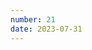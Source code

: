 ```yaml
---
number: 21
date: 2023-07-31
---
```



<Title title={`Issue ${frontmatter.number}`} date={frontmatter.date} />

<NewsletterSponsorSlot
  title="Put your mobile releases on autopilot."
  promotionLink="https://get.runway.team/get-started?utm_campaign%3DiOS%20CI%20Newsletter%26utm_medium%3Dweb%26utm_source%3DiOS%20CI%20Newsletter%20Issue%2020%26utm_content%3Djuly_31_23"
/>

Hey everyone! 👋 Welcome to the **twenty-first** **issue** of the iOS CI Newsletter. Hope you've had a great couple of weeks!

By the time this issue goes out, I will officially be on holiday in Spain visiting family. I will be here for about a week recharging my batteries and getting ready for a busy second half of the year.

I have three very exciting talks coming up in the UK in September, October and December that I am looking forward to and a bunch of new projects I can't wait to share with you 😬.

If you're going to be around the UK and want to catch up, you can see the list of events I will be speaking at on my [website](https://www.polpiella.dev/speaking?utm_campaign%3DiOS%20CI%20Newsletter%26utm_medium%3Dweb%26utm_source%3DiOS%20CI%20Newsletter%20Issue%2020%26utm_content%3Djuly_31_23).

## [📦 Committing SPM dependencies to source control](https://betterprogramming.pub/how-to-use-swift-package-manager-saving-gigabytes-of-network-traffic-and-disk-space-998bd148ad56?utm_campaign%3DiOS%20CI%20Newsletter%26utm_medium%3Dweb%26utm_source%3DiOS%20CI%20Newsletter%20Issue%2020%26utm_content%3Djuly_31_23)

I thoroughly enjoyed reading this article from [Geor Kasapidi](https://twitter.com/mood_tuna) on how to commit Swift Package Manager dependencies to source control. This is a problem we tried to solve at the BBC when we started using SPM alongside CocoaPods and, similarly to what we already did with pods, we wanted to ensure reproducible builds and mitigate any security risks on CI.

I wrote [an article on the solution we came up with at the time](https://www.polpiella.dev/safely-pinning-spm-depedencies-to-exact-versions?utm_campaign%3DiOS%20CI%20Newsletter%26utm_medium%3Dweb%26utm_source%3DiOS%20CI%20Newsletter%20Issue%2020%26utm_content%3Djuly_31_23) but we will revisit our approach with what [Geor](https://twitter.com/mood_tuna) has shared! 🎉

## [💨 Tuist + CodeMagic: Optimising iOS app builds](https://blog.codemagic.io/ios-app-caching-using-tuist-and-codemagic?utm_campaign%3DiOS%20CI%20Newsletter%26utm_medium%3Dweb%26utm_source%3DiOS%20CI%20Newsletter%20Issue%2020%26utm_content%3Djuly_31_23)

If you're using [Tuist](https://tuist.io) and [CodeMagic](https://codemagic.io) to build your iOS apps, you should check out this article by Himesh Panchal on how to reduce your build times by making use of CI caching 🎉.

## [🔨 Bitrise 🤝 Xcode 15](https://blog-proxy.bitrise.io/post/xcode-15-is-coming-test-on-edge-before-september?utm_campaign%3DiOS%20CI%20Newsletter%26utm_medium%3Dweb%26utm_source%3DiOS%20CI%20Newsletter%20Issue%2020%26utm_content%3Djuly_31_23)

[Bitrise](https://twitter.com/bitrise) have recently urged all users not on private or dedicated plans to start testing their builds for Xcode 15 on the Edge stacks to ensure no disruption occurs in September when Xcode 15 is released.

If you are a [Bitrise](https://twitter.com/bitrise) user, make sure you check out this article and start testing your builds on the Edge stacks!

## [🧰 How to create a binary framework from a Swift Package](https://blog.eidinger.info/why-is-it-so-damn-difficult-to-create-a-binary-framework-for-your-swift-package?utm_campaign%3DiOS%20CI%20Newsletter%26utm_medium%3Dweb%26utm_source%3DiOS%20CI%20Newsletter%20Issue%2020%26utm_content%3Djuly_31_23)

I wish this article by the awesome [Marco Eidinger](https://twitter.com/MarcoEidinger) had been around when I first tried to precompile a Swift Package into a binary, it would have saved me a lot of time and headaches!

Precompiling Swift Packages into binaries is a great way to speed up your CI builds as you can avoid having to build the package from source every time but it can truly be a pain to set up. This article guides you through everything you need to know and points you to some very useful resources and open-source projects.

## [🔐 How to pass environment variables to Xcode from the CI](https://testableapple.com/xctest-credentials-management?utm_campaign%3DiOS%20CI%20Newsletter%26utm_medium%3Dweb%26utm_source%3DiOS%20CI%20Newsletter%20Issue%2020%26utm_content%3Djuly_31_23)

In this article, [Alexey Alter-Pesotskiy](https://twitter.com/testableapple) shares how you can remove secrets from your code by using `.xcconfig` files, CI secrets and environment variables.

I also use `.xcconfig` files to remove secrets from code and repositories both for personal and work projects but you must know this approach is not completely secure. As [Matt (NSHipster)](https://twitter.com/mattt) explains in [this amazing article about secrets](https://nshipster.com/secrets?utm_campaign%3DiOS%20CI%20Newsletter%26utm_medium%3Dweb%26utm_source%3DiOS%20CI%20Newsletter%20Issue%2020%26utm_content%3Djuly_31_23), the only way to truly keep secrets safe is to not have them in the client in the first place.

## [📉 How Qonto dramatically improved their test build times](https://medium.com/qonto-way/unleashing-the-power-of-efficiency-dramatic-reduction-in-test-build-times-69e218baaeb?utm_campaign%3DiOS%20CI%20Newsletter%26utm_medium%3Dweb%26utm_source%3DiOS%20CI%20Newsletter%20Issue%2020%26utm_content%3Djuly_31_23)

In this article, [Ruslan Alikhamov](https://twitter.com/r_alikhamov) shares how the team at [Qonto](https://qonto.com/en?utm_campaign%3DiOS%20CI%20Newsletter%26utm_medium%3Dweb%26utm_source%3DiOS%20CI%20Newsletter%20Issue%2020%26utm_content%3Djuly_31_23) managed to reduce the test build and run times on CI/CD by around 37% 🤯.

[Ruslan Alikhamov](https://twitter.com/r_alikhamov) does a brilliant job at explaining the problem they were facing, the different approaches they took to solve it, and the results they achieved. I am going to be taking some of the learnings from this article and applying them to my projects ❤️.
